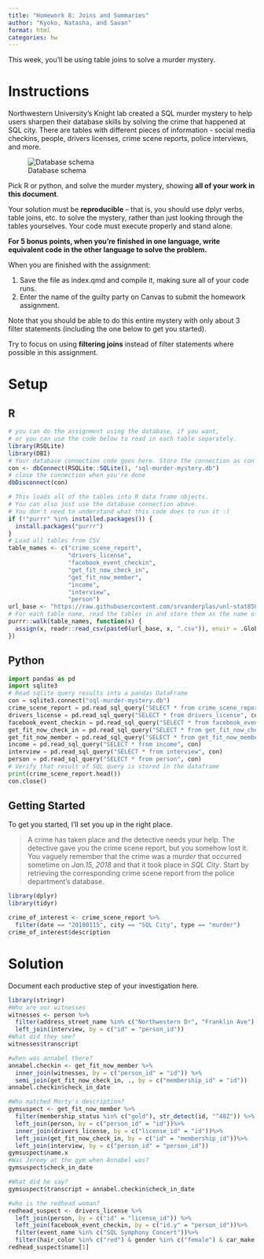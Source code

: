 ```yaml
---
title: "Homework 8: Joins and Summaries"
author: "Kyoko, Natasha, and Savan"
format: html
categories: hw
---
```


This week, you'll be using table joins to solve a murder mystery.

# Instructions
Northwestern University's Knight lab created a SQL murder mystery to help users sharpen their database skills by solving the crime that happened at SQL city. There are tables with different pieces of information - social media checkins, people, drivers licenses, crime scene reports, police interviews, and more. 

![Database schema](https://mystery.knightlab.com/schema.png)

Pick R or python, and solve the murder mystery, showing **all of your work in this document**. 

Your solution must be **reproducible** -- that is, you should use dplyr verbs, table joins, etc. to solve the mystery, rather than just looking through the tables yourselves. Your code must execute properly and stand alone.

**For 5 bonus points, when you're finished in one language, write equivalent code in the other language to solve the problem.**

When you are finished with the assignment: 

1. Save the file as index.qmd and compile it, making sure all of your code runs.
2. Enter the name of the guilty party on Canvas to submit the homework assignment.

Note that you should be able to do this entire mystery with only about 3 filter statements (including the one below to get you started). 

Try to focus on using **filtering joins** instead of filter statements where possible in this assignment.

# Setup

## R

```r
# you can do the assignment using the database, if you want, 
# or you can use the code below to read in each table separately.
library(RSQLite)
library(DBI)
# Your database connection code goes here. Store the connection as con 
con <- dbConnect(RSQLite::SQLite(), "sql-murder-mystery.db")
# close the connection when you're done
dbDisconnect(con)
```

```r
# This loads all of the tables into R data frame objects. 
# You can also just use the database connection above.
# You don't need to understand what this code does to run it :)
if (!"purrr" %in% installed.packages()) {
  install.packages("purrr")
}
# Load all tables from CSV
table_names <- c("crime_scene_report", 
                 "drivers_license", 
                 "facebook_event_checkin",
                 "get_fit_now_check_in", 
                 "get_fit_now_member", 
                 "income", 
                 "interview",
                 "person")
url_base <- "https://raw.githubusercontent.com/srvanderplas/unl-stat850/main/data/sql-murder/"
# For each table name, read the tables in and store them as the name of the table
purrr::walk(table_names, function(x) {
  assign(x, readr::read_csv(paste0(url_base, x, ".csv")), envir = .GlobalEnv)
})
```



## Python

```python
import pandas as pd
import sqlite3
# Read sqlite query results into a pandas DataFrame
con = sqlite3.connect("sql-murder-mystery.db")
crime_scene_report = pd.read_sql_query("SELECT * from crime_scene_report", con)
drivers_license = pd.read_sql_query("SELECT * from drivers_license", con)
facebook_event_checkin = pd.read_sql_query("SELECT * from facebook_event_checkin", con)
get_fit_now_check_in = pd.read_sql_query("SELECT * from get_fit_now_check_in", con)
get_fit_now_member = pd.read_sql_query("SELECT * from get_fit_now_member", con)
income = pd.read_sql_query("SELECT * from income", con)
interview = pd.read_sql_query("SELECT * from interview", con)
person = pd.read_sql_query("SELECT * from person", con)
# Verify that result of SQL query is stored in the dataframe
print(crime_scene_report.head())
con.close()
```


## Getting Started 

To get you started, I'll set you up in the right place. 


> A crime has taken place and the detective needs your help. The detective gave you the crime scene report, but you somehow lost it. You vaguely remember that the crime was a *murder* that occurred sometime on *Jan.15, 2018* and that it took place in *SQL City*. Start by retrieving the corresponding crime scene report from the police department’s database.

```r
library(dplyr)
library(tidyr)

crime_of_interest <- crime_scene_report %>%
  filter(date == "20180115", city == "SQL City", type == "murder")
crime_of_interest$description
```


# Solution

Document each productive step of your investigation here.

```r
library(stringr)
#Who are our witnesses
witnesses <- person %>%
  filter(address_street_name %in% c("Northwestern Dr", "Franklin Ave") & (address_number == max(address_number) | str_detect(name,"Annabel")))%>%
  left_join(interview, by = c("id" = "person_id"))
#What did they see?
witnesses$transcript

#when was annabel there?
annabel.checkin <- get_fit_now_member %>%
  inner_join(witnesses, by = c("person_id" = "id")) %>%
  semi_join(get_fit_now_check_in, ., by = c("membership_id" = "id"))
annabel.checkin$check_in_date

#Who matched Morty's description?
gymsuspect <- get_fit_now_member %>%
  filter(membership_status %in% c("gold"), str_detect(id, "^48Z")) %>%
  left_join(person, by = c("person_id" = "id"))%>%
  inner_join(drivers_license, by = c("license_id" = "id"))%>%
  left_join(get_fit_now_check_in, by = c("id" = "membership_id"))%>%
  left_join(interview, by = c("person_id" = "person_id"))
gymsuspect$name.x
#Was Jeremy at the gym when Annabel was?
gymsuspect$check_in_date

#What did he say?
gymsuspect$transcript = annabel.checkin$check_in_date

#who is the redhead woman?
redhead_suspect <- drivers_license %>%
  left_join(person, by = c("id" = "license_id")) %>%
  left_join(facebook_event_checkin, by = c("id.y" = "person_id"))%>%
  filter(event_name %in% c("SQL Symphony Concert"))%>%
  filter(hair_color %in% c("red") & gender %in% c("female") & car_make %in% c("Tesla") & str_detect(car_model, "S"))
redhead_suspect$name[1]
```
